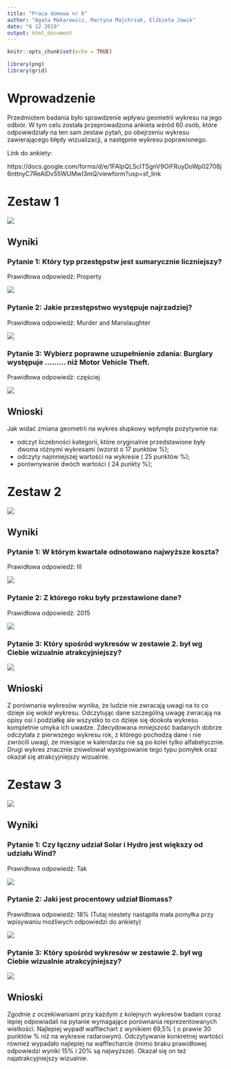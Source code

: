 ```yaml
---
title: "Praca domowa nr 6"
author: "Agata Makarewicz, Martyna Majchrzak, Elżbieta Jowik"
date: "6 12 2019"
output: html_document
---
```


```r
knitr::opts_chunk$set(echo = TRUE)

library(png)
library(grid)

```

# Wprowadzenie


Przedmiotem badania było sprawdzenie wpływu geometrii wykresu na jego odbiór. 
W tym celu została przeprowadzona ankieta wśród 60 osób, które odpowiedziały na ten sam zestaw pytań, po obejrzeniu wykresu zawierającego błędy wizualizacji, a następnie wykresu poprawionego.

Link do ankiety:

https://docs.google.com/forms/d/e/1FAIpQLScITSgnV9OiFRuyDoWp02708j6nttnyC7ReAlDv55WUMwI3mQ/viewform?usp=sf_link

# Zestaw 1

![](zestaw_1.png)

## Wyniki

### Pytanie 1: Który typ przestępstw jest sumarycznie liczniejszy? 


Prawidłowa odpowiedź: Property 


![](wyniki_1_1.png)


### Pytanie 2: Jakie przestępstwo występuje najrzadziej?


Prawidłowa odpowiedź: Murder and Manslaughter 



![](wyniki_1_2.png)

### Pytanie 3:  Wybierz poprawne uzupełnienie zdania: Burglary występuje ......... niż Motor Vehicle Theft.


Prawidłowa odpowiedź: częściej 


![](wyniki_1_3.png)


## Wnioski


Jak widać zmiana geometrii na wykres słupkowy wpłynęła pozytywnie na:

* odczyt liczebności kategorii, które oryginalnie przedstawione były dwoma różnymi wykresami (wzorst o 17 punktów %);
* odczyty najmniejszej wartości na wykresie ( 25 punktów %);
* porównywanie dwóch wartości ( 24 punkty %);


# Zestaw 2

![](zestaw_2.png)

## Wyniki

### Pytanie 1: W którym kwartale odnotowano najwyższe koszta?


Prawidłowa odpowiedź: III


![](wyniki_2_1.png)

### Pytanie 2: Z którego roku były przestawione dane?


Prawidłowa odpowiedź: 2015


![](wyniki_2_2.png)

### Pytanie 3: Który spośród wykresów w zestawie 2. był wg Ciebie wizualnie atrakcyjniejszy?


![](wyniki_atrakcyjnosc_2.png)


## Wnioski


Z porównania wykresów wynika, że ludzie nie zwracają uwagi na to co dzieje się wokół wykresu. Odczytując dane szczególną uwagę zwracają na opisy osi i podziałkę ale wszystko to co dzieje się dookoła wykresu kompletnie umyka ich uwadze. Zdecydowana mniejszość badanych dobrze odczytała z pierwszego wykresu rok, z którego pochodzą dane i nie zwrócili uwagi, że miesiące w kalendarzu nie są po kolei tylko alfabetycznie. Drugi wykres znacznie zniwelował występowanie tego typu pomyłek oraz okazał się atrakcyjniejszy wizualnie.


# Zestaw 3

![](zestaw_3.png)

## Wyniki

### Pytanie 1: Czy łączny udział Solar i Hydro jest większy od udziału Wind?


Prawidłowa odpowiedź: Tak


![](wyniki_3_1.png)

### Pytanie 2: Jaki jest procentowy udział Biomass?


Prawidłowa odpowiedź: 18% (Tutaj niestety nastąpiła mała pomyłka przy wpisywaniu możliwych odpowiedzi do ankiety)


![](wyniki_3_2.png)


### Pytanie 3: Który spośród wykresów w zestawie 2. był wg Ciebie wizualnie atrakcyjniejszy?


![](wyniki_atrakcyjnosc_3.png)


## Wnioski


Zgodnie z oczekiwaniami przy każdym z kolejnych wykresów badani coraz lepiej odpowiadali na pytanie wymagające porównania reprezentowanych wielkości. Najlepiej wypadł wafflechart z wynikiem 69,5% ( o prawie 30 punktów % niż na wykresie radarowym). 
Odczytywanie konkretnej wartości również wypadało najlepiej na wafflecharcie (mimo braku prawidłowej odpowiedzi wyniki 15% i 20% są najwyższe). Okazał się on też najatrakcyjniejszy wizualnie.


 \
 
 \
 
 
  